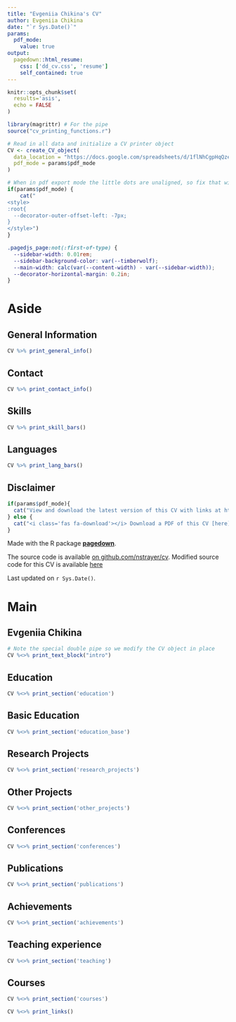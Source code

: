 ```yaml
---
title: "Evgeniia Chikina's CV"
author: Evgeniia Chikina
date: "`r Sys.Date()`"
params:
  pdf_mode:
    value: true
output:
  pagedown::html_resume:
    css: ['dd_cv.css', 'resume']
    self_contained: true
---
```


```r
knitr::opts_chunk$set(
  results='asis', 
  echo = FALSE
)

library(magrittr) # For the pipe
source("cv_printing_functions.r")

# Read in all data and initialize a CV printer object
CV <- create_CV_object(
  data_location = "https://docs.google.com/spreadsheets/d/1flNhCgpHqQze6IjGkt9S8eMzBJz6zA9NqgLFDmE_ug4/edit?usp=sharing",  
  pdf_mode = params$pdf_mode
)

```


```r
# When in pdf export mode the little dots are unaligned, so fix that with some conditional CSS.
if(params$pdf_mode) {
    cat("
<style>
:root{
  --decorator-outer-offset-left: -7px;
}
</style>")
}
```


<!-- taken from https://github.com/nstrayer/cv/issues/24 -->
```css
.pagedjs_page:not(:first-of-type) {
  --sidebar-width: 0.01rem;
  --sidebar-background-color: var(--timberwolf);
  --main-width: calc(var(--content-width) - var(--sidebar-width));
  --decorator-horizontal-margin: 0.2in;
}
```


Aside
================================================================================

General Information {#general}
--------------------------------------------------------------------------------

```r
CV %>% print_general_info()
```




Contact {#contact}
--------------------------------------------------------------------------------

```r
CV %>% print_contact_info()
```



Skills {#skills}
--------------------------------------------------------------------------------

```r
CV %>% print_skill_bars()
```



Languages {#languages}
--------------------------------------------------------------------------------

```r
CV %>% print_lang_bars()
```



Disclaimer {#disclaimer}
--------------------------------------------------------------------------------

```r
if(params$pdf_mode){
  cat("View and download the latest version of this CV with links at https://github.com/JaneChik/cv or [here](https://drive.google.com/drive/folders/11J6q1Qji4Ab4Z6LnwtBZl5XUZ-p3zPMS?usp=sharing)")
} else {
  cat("<i class='fas fa-download'></i> Download a PDF of this CV [here](https://github.com/JaneChik/cv) or [here](https://drive.google.com/drive/folders/11J6q1Qji4Ab4Z6LnwtBZl5XUZ-p3zPMS?usp=sharing)")
}
```


Made with the R package [**pagedown**](https://github.com/rstudio/pagedown). 

The source code is available [on github.com/nstrayer/cv](https://github.com/nstrayer/datadrivencv).
Modified source code for this CV is available [here](https://github.com/JaneChik/cv)

Last updated on `r Sys.Date()`.




Main
================================================================================

Evgeniia Chikina {#title}
--------------------------------------------------------------------------------

```r
# Note the special double pipe so we modify the CV object in place
CV %<>% print_text_block("intro") 
```



Education {data-icon=graduation-cap data-concise=true}
--------------------------------------------------------------------------------

```r
CV %<>% print_section('education')
```

Basic Education {data-icon=chalkboard}
--------------------------------------------------------------------------------

```r
CV %<>% print_section('education_base')
```


Research Projects {data-icon=laptop}
--------------------------------------------------------------------------------

```r
CV %<>% print_section('research_projects')
```



Other Projects {data-icon=handshake}
--------------------------------------------------------------------------------

```r
CV %<>% print_section('other_projects')
```



Conferences {data-icon=comment-dots data-concise=true}
--------------------------------------------------------------------------------

```r
CV %<>% print_section('conferences')
```



Publications {data-icon=book data-concise=true}
--------------------------------------------------------------------------------

```r
CV %<>% print_section('publications')
```



Achievements {data-icon=award}
--------------------------------------------------------------------------------

```r
CV %<>% print_section('achievements')
```



Teaching experience {data-icon=chalkboard-teacher}
--------------------------------------------------------------------------------

```r
CV %<>% print_section('teaching')
```



Courses {data-icon=user-graduate}
--------------------------------------------------------------------------------

```r
CV %<>% print_section('courses')
```


```r
CV %<>% print_links()
```

